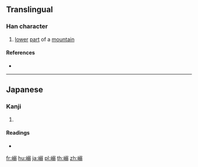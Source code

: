 {{character info/new}}
==Translingual==

===Han character===
{{Han char|rn=46|rad=山|as=10|sn=13|four=|canj=UNMM|ids=⿰山弱}}

# [[lower]] [[part]] of a [[mountain]]

====References====
* {{Han ref|kx=0317.521|hdz=10792.131|uh=5D76|ud=23926}}

----

==Japanese==

===Kanji===
{{ja-kanji|grade=|rs=山10}}

# {{defn|lang=ja|sort=山10}}

====Readings====
* {{ja-readings|on=|kun=[[たお]] (tao)}}

[[fr:嵶]]
[[hu:嵶]]
[[ja:嵶]]
[[pl:嵶]]
[[th:嵶]]
[[zh:嵶]]